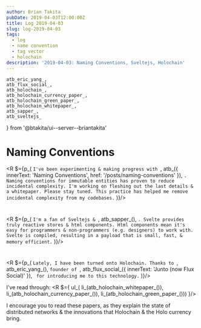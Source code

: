 ```yaml
---
author: Brian Takita
pubDate: 2019-04-03T12:00:00Z
title: Log 2019-04-03
slug: log-2019-04-03
tags:
  - log
  - name convention
  - tag vector
  - holochain
description: '2019-04-03: Naming Conventions, Sveltejs, Holochain'
---
```

	atb_eric_yang_,
	atb_flux_social_,
	atb_holochain_,
	atb_holochain_currency_paper_,
	atb_holochain_green_paper_,
	atb_holochain_whitepaper_,
	atb_sapper_,
	atb_sveltejs_
} from '@btakita/ui--server--briantakita'

# Naming Conventions
<R $={p_(
	`I've been experimenting & making progress with `,
	atb_({ innerText: 'Naming Conventions', href: '/posts/naming-conventions' }), `. Naming conventions for immutable
	entities has proven to reduce incidental complexity. I'm working on fleshing out the last details & a whitepaper.
	Please stay tuned. This practice has helped me remove incidental complexity from my codebases.`
)}/>

<h1>
	<R $={atb_sveltejs_()}/>
</h1>

<R $={p_(
	`I'm a fan of Sveltejs & `, atb_sapper_(), `. Svelte provides truly reactive stores & html components. Html
	components mean it's easy for programmers & non-programmers (e.g. designers) to work with. Svelte is compiled,
	resulting in a payload that is small, fast, & memory efficient.`
)}/>

<h1>
	<R $={atb_holochain_()}/>
</h1>

<R $={p_(
	`Lately, I have been turned onto Holochain. Thanks to `, atb_eric_yang_(), `founder of `,
	atb_flux_social_({ innerText: 'Junto (now Flux Social)' }), ` for introducing me to this technology.`
)}/>

I've read through:
<R $={
	ul_(
		li_(atb_holochain_whitepaper_()),
		li_(atb_holochain_currency_paper_()),
		li_(atb_holochain_green_paper_()))
}/>

<p>
	I encourage you to read these papers, as they explain the state of distributed networks & the innovations that
	Holochain & the Holo currency bring.
</p>
